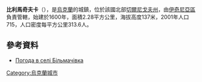 {{coord|51|0|4|N|32|33|31|E|scale:100000|display=title}}

'''比利馬奇夫卡'''（{{lang-uk|Більмачівка}}），是[[烏克蘭|烏克蘭]]的城鎮，位於該國北部[[切爾尼戈夫州|切爾尼戈夫州]]，由[[伊奇尼亞區|伊奇尼亞區]]負責管轄，始建於1600年，面積2.28平方公里，海拔高度137米，2001年人口715，人口密度每平方公里313.6人。

==參考資料==
* [http://weather.in.ua/ua/chernigovskaja/1378 Погода в селі Більмачівка] {{Wayback|url=http://weather.in.ua/ua/chernigovskaja/1378 |date=20111220141440 }}

{{Ukraine-geo-stub}}
[[Category:烏克蘭城市|Category:烏克蘭城市]]